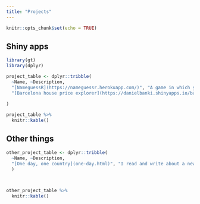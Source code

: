 ```yaml
---
title: "Projects"
---
```


```r
knitr::opts_chunk$set(echo = TRUE)
```

## Shiny apps

```r
library(gt)
library(dplyr)

project_table <- dplyr::tribble(
  ~Name, ~Description,
  "[NameguessR](https://nameguessr.herokuapp.com/)", "A game in which you guess a person's nationality from their name.",
  "[Barcelona house price explorer](https://danielbanki.shinyapps.io/barcelona-house-prices-explorer/)", "An interactive app to visualise house prices in Barcelona."
  
)
```


```r
project_table %>% 
  knitr::kable()

```

## Other things
```r


other_project_table <- dplyr::tribble(
  ~Name, ~Description,
  "[One day, one country](one-day.html)", "I read and write about a new country every couple of days."
  )
  



```

```r
other_project_table %>% 
  knitr::kable()

```
